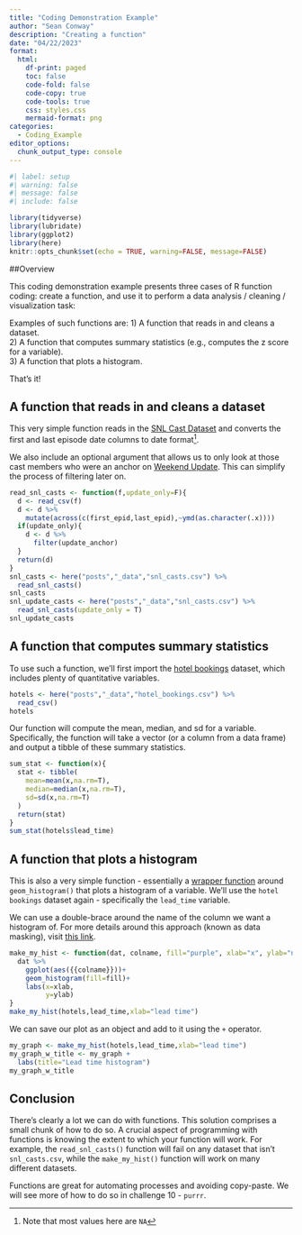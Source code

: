 ```yaml
---
title: "Coding Demonstration Example"
author: "Sean Conway"
description: "Creating a function"
date: "04/22/2023"
format:
  html:
    df-print: paged
    toc: false
    code-fold: false
    code-copy: true
    code-tools: true
    css: styles.css
    mermaid-format: png
categories:
  - Coding_Example
editor_options: 
  chunk_output_type: console
---
```


```r
#| label: setup
#| warning: false
#| message: false
#| include: false

library(tidyverse)
library(lubridate)
library(ggplot2)
library(here)
knitr::opts_chunk$set(echo = TRUE, warning=FALSE, message=FALSE)
```

##Overview

This coding demonstration example presents three cases of R function coding: create a function, and use it to perform a data analysis / cleaning / visualization task:

Examples of such functions are:
1) A function that reads in and cleans a dataset.  
2) A function that computes summary statistics (e.g., computes the z score for a variable).  
3) A function that plots a histogram.  

That's it!

## A function that reads in and cleans a dataset  

This very simple function reads in the [SNL Cast Dataset](https://github.com/hhllcks/snldb) and converts the first and last episode date columns to date format^[Note that most values here are `NA`].  

We also include an optional argument that allows us to only look at those cast members who were an anchor on [Weekend Update](https://en.wikipedia.org/wiki/Weekend_Update). This can simplify the process of filtering later on.  

```r
read_snl_casts <- function(f,update_only=F){
  d <- read_csv(f)
  d <- d %>%
    mutate(across(c(first_epid,last_epid),~ymd(as.character(.x))))
  if(update_only){
    d <- d %>%
      filter(update_anchor)
  }
  return(d)
}
snl_casts <- here("posts","_data","snl_casts.csv") %>%
  read_snl_casts()
snl_casts
snl_update_casts <- here("posts","_data","snl_casts.csv") %>%
  read_snl_casts(update_only = T)
snl_update_casts
```

## A function that computes summary statistics  

To use such a function, we'll first import the [hotel bookings](https://www.kaggle.com/datasets/jessemostipak/hotel-booking-demand) dataset, which includes plenty of quantitative variables.  

```r
hotels <- here("posts","_data","hotel_bookings.csv") %>%
  read_csv()
hotels
```

Our function will compute the mean, median, and sd for a variable. Specifically, the function will take a vector (or a column from a data frame) and output a tibble of these summary statistics.  

```r
sum_stat <- function(x){
  stat <- tibble(
    mean=mean(x,na.rm=T),
    median=median(x,na.rm=T),
    sd=sd(x,na.rm=T)
  )
  return(stat)
}
sum_stat(hotels$lead_time)
```


<!-- ```{r} -->
<!-- map_dfr(list(hotels$lead_time,hotels$babies,hotels$days_in_waiting_list),sum_stat) %>% -->
<!--   mutate(id=c("lead time","babies","days in waiting list")) %>% -->
<!--   relocate(id,.before=everything()) -->
<!-- ``` -->

## A function that plots a histogram  

This is also a very simple function - essentially a [wrapper function](https://en.wikipedia.org/wiki/Wrapper_function) around `geom_histogram()` that plots a histogram of a variable. We'll use the `hotel bookings` dataset again - specifically the `lead_time` variable.  
 
We can use a double-brace around the name of the column we want a histogram of. For more details around this approach (known as data masking), visit [this link](https://dplyr.tidyverse.org/articles/programming.html#indirection).  

```r
make_my_hist <- function(dat, colname, fill="purple", xlab="x", ylab="n"){
  dat %>%
    ggplot(aes({{colname}}))+
    geom_histogram(fill=fill)+
    labs(x=xlab,
         y=ylab)
}
make_my_hist(hotels,lead_time,xlab="lead time")
```

We can save our plot as an object and add to it using the `+` operator.  

```r
my_graph <- make_my_hist(hotels,lead_time,xlab="lead time")
my_graph_w_title <- my_graph +
  labs(title="Lead time histogram")
my_graph_w_title
```

## Conclusion  

There's clearly a lot we can do with functions. This solution comprises a small chunk of how to do so. A crucial aspect of programming with functions is knowing the extent to which your function will work. For example, the `read_snl_casts()` function will fail on any dataset that isn't `snl_casts.csv`, while the `make_my_hist()` function will work on many different datasets.  

Functions are great for automating processes and avoiding copy-paste. We will see more of how to do so in challenge 10 - `purrr`.  

